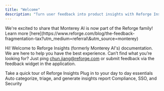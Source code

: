 ```yaml
---
title: "Welcome"
description: "Turn user feedback into product insights with Reforge Insights"
---
```


<Info>
  We're excited to share that Monterey AI is now part of the Reforge family!
  Learn more
  [here](https://www.reforge.com/blog/the-feedback-fragmentation-tax?utm_medium=referral\&utm_source=monterey)
</Info>

Hi! Welcome to Reforge Insights (formerly Monterey AI's) documentation. We are here to help you have the best experience.
Can’t find what you’re looking for?
Just ping [chun.jiang@reforge.com](mailto:chun.jiang@reforge.com) or submit feedback via the feedback widget in the application.

<CardGroup>
  <Card title="Get Started" icon="compass" iconType="duotone" color="#7356BF" href="/quickstart">
    Take a quick tour of Reforge Insights
  </Card>

  <Card title="Integrations" icon="game-console-handheld-crank" href="/integrations" iconType="duotone" color="#FFC043">
    Plug in to your day to day essentials
  </Card>

  <Card title="Smart Insights" icon="microchip-ai" iconType="duotone" color="#276EF1" href="/themes">
    Auto categorize, triage, and generate insights report
  </Card>

  <Card title="Security" icon="message-lines" iconType="duotone" color="#3AA76D" href="/security/security-overview">
    Compliance, SSO, and Security
  </Card>
</CardGroup>
